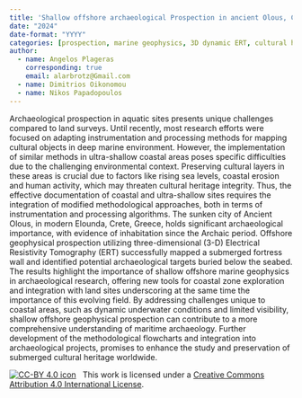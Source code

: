 ```yaml
---
title: 'Shallow offshore archaeological Prospection in ancient Olous, Crete'
date: "2024"
date-format: "YYYY"
categories: [prospection, marine geophysics, 3D dynamic ERT, cultural heritage]
author: 
  - name: Angelos Plageras
    corresponding: true
    email: alarbrotz@Gmail.com
  - name: Dimitrios Oikonomou
  - name: Nikos Papadopoulos
---
```


Archaeological prospection in aquatic sites presents unique challenges compared to land surveys. Until recently, most research efforts were focused on adapting instrumentation and processing methods for mapping cultural objects in deep marine environment. However, the implementation of similar methods in ultra-shallow coastal areas poses specific difficulties due to the challenging environmental context. Preserving cultural layers in these areas is crucial due to factors like rising sea levels, coastal erosion and human activity, which may threaten cultural heritage integrity. Thus, the effective documentation of coastal and ultra-shallow sites requires the integration of modified methodological approaches, both in terms of instrumentation and processing algorithms. The sunken city of Ancient Olous, in modern Elounda, Crete, Greece, holds significant archaeological importance, with evidence of inhabitation since the Archaic period. Offshore geophysical prospection utilizing three-dimensional (3-D) Electrical Resistivity Tomography (ERT) successfully mapped a submerged fortress wall and identified potential archaeological targets buried below the seabed. The results highlight the importance of shallow offshore marine geophysics in archaeological research, offering new tools for coastal zone exploration and integration with land sites underscoring at the same time the importance of this evolving field. By addressing challenges unique to coastal areas, such as dynamic underwater conditions and limited visibility, shallow offshore geophysical prospection can contribute to a more comprehensive understanding of maritime archaeology. Further development of the methodological flowcharts and integration into archaeological projects, promises to enhance the study and preservation of submerged cultural heritage worldwide.

[![CC-BY 4.0 icon](https://i.creativecommons.org/l/by/4.0/88x31.png)](http://creativecommons.org/licenses/by/4.0/)&nbsp;&nbsp; This work is licensed under a [Creative Commons Attribution 4.0 International License](https://creativecommons.org/licenses/by/4.0/). 
